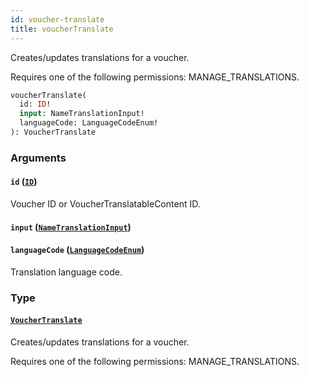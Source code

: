 ```yaml
---
id: voucher-translate
title: voucherTranslate
---
```


Creates/updates translations for a voucher.

Requires one of the following permissions: MANAGE_TRANSLATIONS.

```graphql
voucherTranslate(
  id: ID!
  input: NameTranslationInput!
  languageCode: LanguageCodeEnum!
): VoucherTranslate
```

### Arguments

#### `id` ([`ID`](../../../developer/api-reference/scalars/id))

Voucher ID or VoucherTranslatableContent ID.

#### `input` ([`NameTranslationInput`](../../../developer/api-reference/inputs/name-translation-input))

#### `languageCode` ([`LanguageCodeEnum`](../../../developer/api-reference/enums/language-code-enum))

Translation language code.

### Type

#### [`VoucherTranslate`](../../../developer/api-reference/objects/voucher-translate)

Creates/updates translations for a voucher.

Requires one of the following permissions: MANAGE_TRANSLATIONS.
